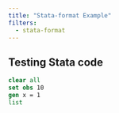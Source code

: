 ```yaml
---
title: "Stata-format Example"
filters:
  - stata-format
---
```


## Testing Stata code

```stata
clear all
set obs 10
gen x = 1
list
```


